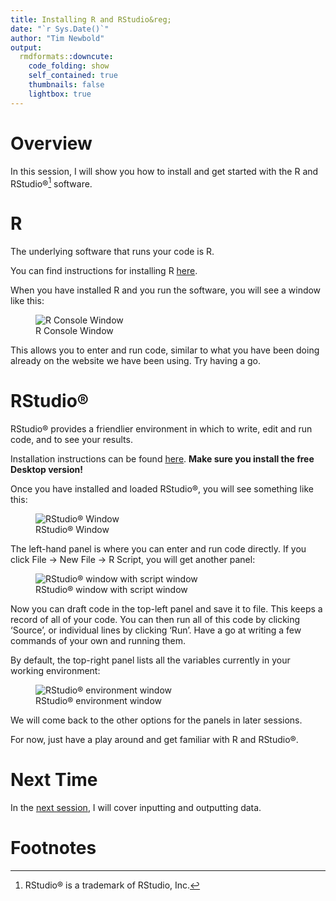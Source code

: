 ```yaml
---
title: Installing R and RStudio&reg;
date: "`r Sys.Date()`"
author: "Tim Newbold"
output:
  rmdformats::downcute:
    code_folding: show
    self_contained: true
    thumbnails: false
    lightbox: true
---
```


# Overview

In this session, I will show you how to install and get started with the R and RStudio&reg;^[RStudio&reg; is a trademark of RStudio, Inc.] software.

# R

The underlying software that runs your code is R.

You can find instructions for installing R <a href="https://cran.ma.imperial.ac.uk/" target="_blank">here</a>.

When you have installed R and you run the software, you will see a window like this:

![R Console Window](r_console_window.jpg)

This allows you to enter and run code, similar to what you have been doing already on the website we have been using. Try having a go.

# RStudio&reg;

RStudio&reg; provides a friendlier environment in which to write, edit and run code, and to see your results.

Installation instructions can be found <a href="https://rstudio.com/products/rstudio/download/" target="_blank">here</a>. <b>Make sure you install the free Desktop version!</b>

Once you have installed and loaded RStudio&reg;, you will see something like this:

![RStudio&reg; Window](rstudio_window.jpg)

The left-hand panel is where you can enter and run code directly. If you click File &rarr; New File &rarr; R Script, you will get another panel:

![RStudio&reg; window with script window](rstudio_window_with_script.jpg)

Now you can draft code in the top-left panel and save it to file. This keeps a record of all of your code. You can then run all of this code by clicking 'Source', or individual lines by clicking 'Run'. Have a go at writing a few commands of your own and running them.

By default, the top-right panel lists all the variables currently in your working environment:

![RStudio&reg; environment window](rstudio_environment_window.jpg)

We will come back to the other options for the panels in later sessions.

For now, just have a play around and get familiar with R and RStudio&reg;.

# Next Time

In the <a href="RDataInputOutput.html">next session</a>, I will cover inputting and outputting data.

# Footnotes